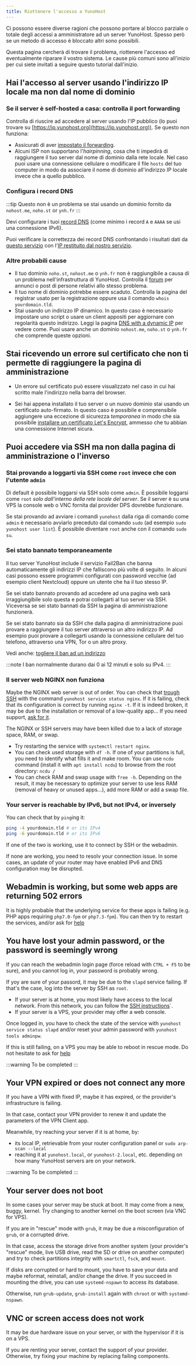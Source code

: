 ```yaml
---
title: Riottenere l'accesso a YunoHost
---
```


Ci possono essere diverse ragioni che possono portare al blocco parziale o totale degli accessi a amministratore ad un server YunoHost. Spesso però se un metodo di accesso è bloccato altri sono possibili.

Questa pagina cercherà di trovare il problema, riottenere l'accesso ed eventualmente riparare il vostro sistema. Le cause più comuni sono all'inizio per cui siete invitati a seguire questo tutorial dall'inizio.

## Hai l'accesso al server usando l'indirizzo IP locale ma non dal nome di dominio

### Se il server è self-hosted a casa: controlla il port forwarding

Controlla di riuscire ad accedere al server usando l'IP pubblico (lo puoi trovare su [https://ip.yunohost.org](https://ip.yunohost.org)). Se questo non funziona:

- Assicurati di aver [impostato il forwarding](/install/post_install/isp_box_config).
- Alcuni ISP non supportano l'*hairpinning*, cosa che ti impedirà di raggiungere il tuo server dal nome di dominio dalla rete locale. Nel caso puoi usare una connessione cellulare o modificare il file `hosts` del tuo computer in modo da associare il nome di dominio all'indirizzo IP locale invece che a quello pubblico.

### Configura i record DNS

:::tip
Questo non è un problema se stai usando un dominio fornito da `nohost.me`, `noho.st` or `ynh.fr`
:::

Devi configurare i tuoi [record DNS](/install/post_install/dns_config) (come minimo i record `A` e `AAAA` se usi una connessione IPv6).

Puoi verificare la correttezza dei record DNS confrontando i risultati dati da [questo servizio](https://www.whatsmydns.net/) con l'[IP restituito dal nostro servizio](https://ip.yunohost.org).

### Altre probabili cause

- Il tuo dominio `noho.st`, `nohost.me` o `ynh.fr` non è raggiungibile a causa di un problema nell'infrastruttura di YunoHost. Controlla il [forum](https://forum.yunohost.org/) per annunci o post di persone relativi allo stesso problema.
- Il tuo nome di dominio potrebbe essere scaduto. Controlla la pagina del registrar usato per la registrazione oppure usa il comando `whois yourdomain.tld`.
- Stai usando un indirizzo IP dinamico. In questo caso è necessario impostare uno script o usare un client appositi per aggiornare con regolarità questo indirizzo. Leggi la pagina [DNS with a dynamic IP](/admin/tutorials/domains/dns_dynamicip) per vedere come. Puoi usare anche un dominio `nohost.me`, `noho.st` o `ynh.fr` che comprende queste opzioni.

## Stai ricevendo un errore sul certificato che non ti permette di raggiungere la pagina di amministrazione

- Un errore sul certificato può essere visualizzato nel caso in cui hai scritto male l'indirizzo nella barra del browser.

- Sei hai appena installato il tuo server o un nuovo dominio stai usando un certificato auto-firmato. In questo caso è possibile e comprensibile aggiungere una eccezione di sicurezza *temporanea* in modo che sia possibile [installare un certificato Let's Encrypt](/admin/admin_guide/domains/certificate), ammesso che tu abbian una connessione Internet sicura.

## Puoi accedere via SSH ma non dalla pagina di amministrazione o l'inverso

### Stai provando a loggarti via SSH come `root` invece che con l'utente `admin`

Di default è possibile loggarsi via SSH solo come `admin`. È possibile loggarsi come `root` *solo dall'interno della rete locale del server*. Se il server è su una VPS la console web o VNC fornita dal provider DPS dovrebbe funzionare.

Se stai provando ad avviare i comandi `yunohost` dalla riga di comando come `admin` è necessario avviarlo preceduto dal comando `sudo` (ad esempio `sudo yunohost user list`). È possibile diventare `root` anche con il comando `sudo su`.

### Sei stato bannato temporaneamente

Il tuo server YunoHost include il servizio Fail2Ban che banna automaticamente gli indirizzi IP che falliscono più volte di seguito. In alcuni casi possono essere programmi configurati con password vecchie (ad esempio client Nextcloud) oppure un utente che ha il tuo stesso IP.

Se sei stato bannato provando ad accedere ad una pagina web sarà irraggiungibile solo questa e potrai collegarti al tuo server via SSH. Viceversa se sei stato bannati da SSH la pagina di amministrazione funzionerà.

Se sei stato bannato sia da SSH che dalla pagina di amministrazione puoi provare a raggiungere il tuo server attraverso un altro indirizzo IP. Ad esempio puoi provare a collegarti usando la connessione cellulare del tuo telefono, attraverso una VPN, Tor o un altro proxy.

Vedi anche: [togliere il ban ad un indirizzo](/admin/troubleshooting/fail2ban)

:::note
I ban normalmente durano dai 0 ai 12 minuti e solo su IPv4.
:::

### Il server web NGINX non funziona

Maybe the NGINX web server is out of order. You can check that [trough SSH](/admin/admin_guide/command_line) with the command `yunohost service status nginx`. If it is failing, check that its configuration is correct by running `nginx -t`. If it is indeed broken, it may be due to the installation or removal of a low-quality app... If you need support, [ask for it](/community/help).

The NGINX or SSH servers may have been killed due to a lack of storage space, RAM, or swap.

- Try restarting the service with `systemctl restart nginx`.
- You can check used storage with `df -h`. If one of your partitions is full, you need to identify what fills it and make room. You can use `ncdu` command (install it with `apt install ncdu`) to browse from the root directory: `ncdu /`
- You can check RAM and swap usage with `free -h`. Depending on the result, it may be necessary to optimize your server to use less RAM (removal of heavy or unused apps...), add more RAM or add a swap file.

### Your server is reachable by IPv6, but not IPv4, or inversely

You can check that by `ping`ing it:

```bash
ping -4 yourdomain.tld # or its IPv4
ping -6 yourdomain.tld # or its IPv6
```

If one of the two is working, use it to connect by SSH or the webadmin.

If none are working, you need to resolv your connection issue. In some cases, an update of your router may have enabled IPv6 and DNS configuration may be disrupted.

## Webadmin is working, but some web apps are returning 502 errors

It is highly probable that the underlying service for these apps is failing (e.g. PHP apps requiring `php7.0-fpm` or `php7.3-fpm`). You can then try to restart the services, and/or ask for [help](/community/help)

## You have lost your admin password, or the password is seemingly wrong

If you can reach the webadmin login page (force reload with `CTRL + F5` to be sure), and you cannot log in, your password is probably wrong.

If yoy are sure of your passord, it may be due to the `slapd` service failing. If that's the case, log into the server by SSH as `root`.

- If your server is at home, you most likely have access to the local network. From this network, you can follow the [SSH instructions](/admin/admin_guide/command_line)`.
- If your server is a VPS, your provider may offer a web console.

Once logged in, you have to check the state of the service with `yunohost service status slapd` and/or reset your admin password with `yunohost tools adminpw`.

If this is still failing, on a VPS you may be able to reboot in rescue mode. Do not hesitate to ask for [help](/community/help)

:::warning
To be completed
:::

## Your VPN expired or does not connect any more

If you have a VPN with fixed IP, maybe it has expired, or the provider's infrastructure is failing.

In that case, contact your VPN provider to renew it and update the parameters of the VPN Client app.

Meanwhile, try reaching your server if it is at home, by:

- its local IP, retrievable from your router configuration panel or `sudo arp-scan --local`
- reaching it at `yunohost.local`, or `yunohost-2.local`, etc. depending on how many YunoHost servers are on your network.

:::warning
To be completed
:::

## Your server does not boot

In some cases your server may be stuck at boot. It may come from a new, buggy, kernel. Try changing to another kernel on the boot screen (via VNC for VPS).

If you are in "rescue" mode with `grub`, it may be due a misconfiguration of `grub`, or a corrupted drive.

In that case, access the storage drive from another system (your provider's "rescue" mode, live USB drive, read the SD or drive on another computer) and try to check partitions integrity with `smartctl`, `fsck`, and `mount`.

If disks are corrupted or hard to mount, you have to save your data and maybe reformat, reinstall, and/or change the drive. If you succeed in mounting the drive, you can use `systemd-nspawn` to access its database.

Otherwise, run `grub-update`, `grub-install` again with `chroot` or with `systemd-nspawn`.

## VNC or screen access does not work

It may be due hardware issue on your server, or with the hypervisor if it is on a VPS.

If you are renting your server, contact the support of your provider. Otherwise, try fixing your machine by replacing failing components.
